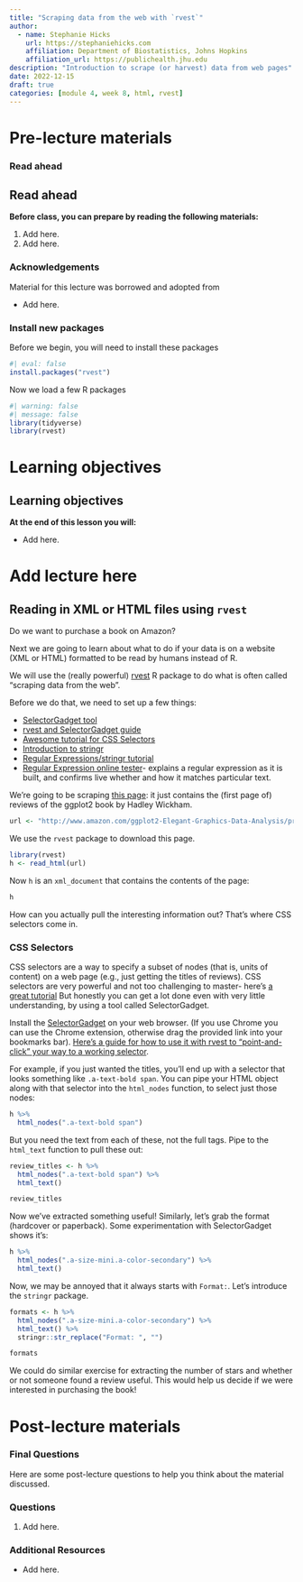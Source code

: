 ```yaml
---
title: "Scraping data from the web with `rvest`"
author: 
  - name: Stephanie Hicks
    url: https://stephaniehicks.com
    affiliation: Department of Biostatistics, Johns Hopkins
    affiliation_url: https://publichealth.jhu.edu
description: "Introduction to scrape (or harvest) data from web pages"
date: 2022-12-15
draft: true
categories: [module 4, week 8, html, rvest]
---
```


<!-- Add interesting quote -->

# Pre-lecture materials

### Read ahead

::: callout-note
## Read ahead

**Before class, you can prepare by reading the following materials:**

1.  Add here.
2.  Add here.
:::

### Acknowledgements

Material for this lecture was borrowed and adopted from

-   Add here.

### Install new packages

Before we begin, you will need to install
these packages

```r
#| eval: false
install.packages("rvest")
```

Now we load a few R packages
```r
#| warning: false
#| message: false
library(tidyverse)
library(rvest)
```


# Learning objectives

::: callout-note
# Learning objectives

**At the end of this lesson you will:**

-   Add here.
:::

# Add lecture here


## Reading in XML or HTML files using `rvest`

Do we want to purchase a book on Amazon? 

Next we are going to learn about what to do if
your data is on a website (XML or HTML) formatted 
to be read by humans instead of R.

We will use the (really powerful)
[rvest](https://cran.r-project.org/web/packages/rvest/rvest.pdf)
R package to do what is often called 
"scraping data from the web". 

Before we do that, we need to set up a 
few things:

* [SelectorGadget tool](http://selectorgadget.com/)
* [rvest and SelectorGadget guide](https://cran.r-project.org/web/packages/rvest/vignettes/selectorgadget.html)
* [Awesome tutorial for CSS Selectors](http://flukeout.github.io/#)
* [Introduction to stringr](https://cran.r-project.org/web/packages/stringr/vignettes/stringr.html)
* [Regular Expressions/stringr tutorial](https://stat545-ubc.github.io/block022_regular-expression.html)
* [Regular Expression online tester](https://regex101.com/#python)- explains a regular expression as it is built, and confirms live whether and how it matches particular text.

We're going to be scraping [this page](http://www.amazon.com/ggplot2-Elegant-Graphics-Data-Analysis/product-reviews/0387981403/ref=cm_cr_dp_qt_see_all_top?ie=UTF8&showViewpoints=1&sortBy=helpful): it just contains the (first page of) reviews of the 
ggplot2 book by Hadley Wickham. 

```r
url <- "http://www.amazon.com/ggplot2-Elegant-Graphics-Data-Analysis/product-reviews/0387981403/ref=cm_cr_dp_qt_see_all_top?ie=UTF8&showViewpoints=1&sortBy=helpful"
```

We use the `rvest` package to download this page.

```r
library(rvest)
h <- read_html(url)
```

Now `h` is an `xml_document` that contains the contents of the page:

```r
h
```

How can you actually pull the interesting 
information out? That's where CSS selectors come in.

### CSS Selectors

CSS selectors are a way to specify a subset of 
nodes (that is, units of content) on a web page
(e.g., just getting the titles of reviews). 
CSS selectors are very powerful and not too 
challenging to master- here's 
[a great tutorial](http://flukeout.github.io/#) 
But honestly you can get a lot done even with 
very little understanding, by using a tool 
called SelectorGadget.

Install the [SelectorGadget](http://selectorgadget.com/) 
on your web browser. (If you use Chrome you can
use the Chrome extension, otherwise drag the 
provided link into your bookmarks bar). 
[Here's a guide for how to use it with rvest to "point-and-click" your way to a working selector](http://selectorgadget.com/).

For example, if you just wanted the titles, 
you'll end up with a selector that looks 
something like `.a-text-bold span`. You can pipe
your HTML object along with that selector 
into the `html_nodes` function, to select 
just those nodes:

```r
h %>%
  html_nodes(".a-text-bold span")
```

But you need the text from each of these, not the full tags. Pipe to the `html_text` function to pull these out:

```r
review_titles <- h %>%
  html_nodes(".a-text-bold span") %>%
  html_text()

review_titles
```

Now we've extracted something useful! Similarly, 
let's grab the format (hardcover or paperback).
Some experimentation with SelectorGadget 
shows it's:

```r
h %>%
  html_nodes(".a-size-mini.a-color-secondary") %>%
  html_text()
```

Now, we may be annoyed that it always
starts with `Format: `. Let's introduce 
the `stringr` package.

```r
formats <- h %>%
  html_nodes(".a-size-mini.a-color-secondary") %>%
  html_text() %>%
  stringr::str_replace("Format: ", "")

formats
```

We could do similar exercise for extracting
the number of stars and whether or not someone
found a review useful. This would help us decide
if we were interested in purchasing the book! 




# Post-lecture materials

### Final Questions

Here are some post-lecture questions to help you think about the material discussed.

::: callout-note
### Questions

1.  Add here.
:::

### Additional Resources

::: callout-tip
-   Add here.
:::

